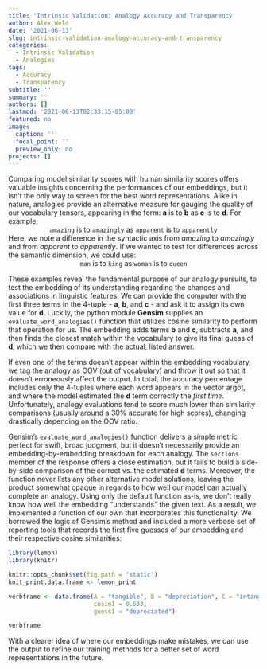 ```yaml
---
title: 'Intrinsic Validation: Analogy Accuracy and Transparency'
author: Alex Wold
date: '2021-06-13'
slug: intrinsic-validation-analogy-accuracy-and-transparency
categories:
  - Intrinsic Validation
  - Analogies
tags:
  - Accuracy
  - Transparency
subtitle: ''
summary: ''
authors: []
lastmod: '2021-06-13T02:33:15-05:00'
featured: no
image:
  caption: ''
  focal_point: ''
  preview_only: no
projects: []
---
```

Comparing model similarity scores with human similarity scores offers valuable insights concerning the performances of our embeddings, but it isn't the only way to screen for the best word representations. Alike in nature, analogies provide an alternative measure for gauging the quality of our vocabulary tensors, appearing in the form: **a** is to **b** as **c** is to **d**. For example,  
<center>`amazing` is to `amazingly` as `apparent` is to `apparently`</center>  
Here, we note a difference in the syntactic axis from *amazing* to *amazingly* and from *apparent* to *apparently*. If we wanted to test for differences across the semantic dimension, we could use:  
<center>`man` is to `king` as `woman` is to `queen`</center>
These examples reveal the fundamental purpose of our analogy pursuits, to test the embedding of its understanding regarding the changes and associations in linguistic features. We can provide the computer with the first three terms in the 4-tuple - **a**, **b**, and **c** - and ask it to assign its own value for **d**. Luckily, the python module **Gensim** supplies an `evaluate_word_analogies()` function that utilizes cosine similarity to perform that operation for us. The embedding adds terms **b** and **c**, subtracts **a**, and then finds the closest match within the vocabulary to give its final guess of **d**, which we then compare with the actual, listed answer.  

If even one of the terms doesn't appear within the embedding vocabulary, we tag the analogy as OOV (out of vocabulary) and throw it out so that it doesn't erroneously affect the output. In total, the accuracy percentage includes only the 4-tuples where each word appears in the vector argot, and where the model estimated the **d** term correctly the *first time*. Unfortunately, analogy evaluations tend to score much lower than similarity comparisons (usually around a 30% accurate for high scores), changing drastically depending on the OOV ratio.

Gensim's `evaluate_word_analogies()` function delivers a simple metric perfect for swift, broad judgment, but it doesn't necessarily provide an embedding-by-embedding breakdown for each analogy. The `sections` member of the response offers a close estimation, but it fails to build a side-by-side comparison of the correct vs. the estimated **d** terms. Moreover, the function never lists any other alternative model solutions, leaving the product somewhat opaque in regards to how well our model can actually complete an analogy. Using only the default function as-is, we don't really know how well the embedding "understands" the given text. As a result, we implemented a function of our own that incorporates this functionality. We borrowed the logic of Gensim's method and included a more verbose set of reporting tools that records the first five guesses of our embedding and their respective cosine similarities:

```r
library(lemon)
library(knitr)

knitr::opts_chunk$set(fig.path = "static")
knit_print.data.frame <- lemon_print
```


```r
verbframe <- data.frame(A = "tangible",	B = "depreciation", C = "intangible",	D = "amortization",
                        cosim1 = 0.633,
                        guess1 = "depreciated")

verbframe
```



With a clearer idea of where our embeddings make mistakes, we can use the output to refine our training methods for a better set of word representations in the future. 
